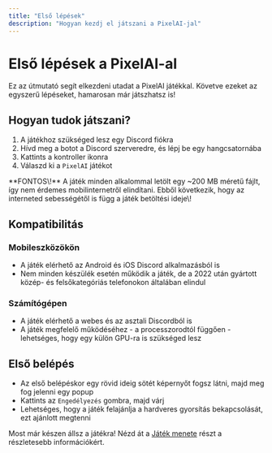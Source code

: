 ```yaml
---
title: "Első lépések"
description: "Hogyan kezdj el játszani a PixelAI-jal"
---
```


# Első lépések a PixelAI-al

Ez az útmutató segít elkezdeni utadat a PixelAI játékkal. Követve ezeket az egyszerű lépéseket, hamarosan már játszhatsz is\!

## Hogyan tudok játszani?

1. A játékhoz szükséged lesz egy Discord fiókra
2. Hívd meg a botot a Discord szerveredre, és lépj be egy hangcsatornába
3. Kattints a kontroller ikonra
4. Válaszd ki a `PixelAI` játékot

<Danger>
  **FONTOS\!** A játék minden alkalommal letölt egy ~200 MB méretű fájlt, így nem érdemes mobilinternetről elindítani. Ebből következik, hogy az interneted sebességétől is függ a játék betöltési ideje\!
</Danger>

## Kompatibilitás

### Mobileszközökön

- A játék elérhető az Android és iOS Discord alkalmazásból is
- Nem minden készülék esetén működik a játék, de a 2022 után gyártott közép- és felsőkategóriás telefonokon általában elindul

### Számítógépen

- A játék elérhető a webes és az asztali Discordból is
- A játék megfelelő működéséhez - a processzorodtól függően - lehetséges, hogy egy külön GPU-ra is szükséged lesz

## Első belépés

- Az első belépéskor egy rövid ideig sötét képernyőt fogsz látni, majd meg fog jelenni egy popup
- Kattints az `Engedélyezés` gombra, majd várj
- Lehetséges, hogy a játék felajánlja a hardveres gyorsítás bekapcsolását, ezt ajánlott megtenni

Most már készen állsz a játékra\! Nézd át a [Játék menete](/PixelAI/jatek-menete/jatek-menete) részt a részletesebb információkért.